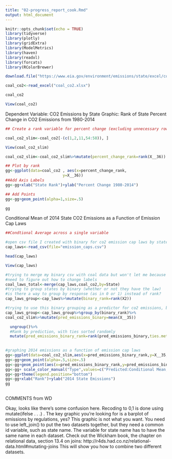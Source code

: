 ```yaml
---
title: "02-progress_report_cook.Rmd"
output: html_document
---
```


```r
knitr::opts_chunk$set(echo = TRUE)
library(tidyverse)
library(plotly)
library(gridExtra)
library(ModelMetrics)
library(haven)
library(readxl)
library(forcats)
library(RColorBrewer)
```

```r
download.file("https://www.eia.gov/environment/emissions/state/excel/coal_CO2_by_state_2014.xlsx",destfile = "coal_co2.xlsx",method="curl")

coal_co2<-read_excel("coal_co2.xlsx")

coal_co2

View(coal_co2)
```
Dependent Variable: CO2 Emissions by State
Graphic: Rank of State Percent Change in CO2 Emissions from 1980-2014
```r
## Create a rank variable for percent change (excluding unnecessary rows)

coal_co2_slim<-coal_co2[-(c(1,2,11,54:58)), ]

View(coal_co2_slim)

coal_co2_slim<-coal_co2_slim%>%mutate(percent_change_rank=rank(X__36))

## Plot by rank
gg<-ggplot(data=coal_co2 , aes(x=percent_change_rank,
                         y=X__36))
##Add Axis Labels
gg<-gg+xlab("State Rank")+ylab("Percent Change 1980-2014")

## Add Points
gg<-gg+geom_point(alpha=1,size=.5)

gg
```

Conditional Mean of 2014 State CO2 Emissions as a Function of Emission Cap Laws  
```r
##Condtional Average across a single variable

#open csv file I created with binary for co2 emission cap laws by state
cap_laws<-read_csv(file="emission_caps.csv")

head(cap_laws)

View(cap_laws)

#trying to merge my binary csv with coal data but won't let me because the labels are different
#need to figure out how to change labels
coal_laws_total<-merge(cap_laws,coal_co2,by=State)
#trying to group states by binary (whether or not they have the law)
#is there a way to group by response (as in 0 or 1) instead of rank?
cap_laws_group<-cap_laws%>%mutate(binary_rank=rank(X2))

#trying to use this binary grouping as a predictor for co2 emissions, but struggling because can't figure out how to cross between 2 datasets in the commands (X__35 is the 2014 emissions data from the coal dataset but the binary data is in a separate csv file)
cap_laws_group<-cap_laws_group%>%group_by(binary_rank)%>%
coal_co2_slim%>%mutate(pred_emissions_binary=mean(X__35))

  ungroup()%>% 
  #Rank by prediction, with ties sorted randomly
  mutate(pred_emissions_binary_rank=rank(pred_emissions_binary,ties.method="random"))

  
#graphing 2014 emissions as a function of emission cap laws  
gg<-ggplot(data=coal_co2_slim,aes(x=pred_emissions_binary_rank,y=X__35,color="Actual"))
gg<-gg+geom_point(alpha=.5,size=.5)
gg<-gg+geom_point(aes(x=pred_emissions_binary_rank,y=pred_emissions_binary,color="Predicted:Conditional Mean, 1 var"))
gg<-gg+ scale_color_manual("Type",values=c("Predicted:Conditional Mean, 1 var"="red","Actual"="black"))
gg<-gg+theme(legend.position="bottom")
gg<-gg+xlab("Rank")+ylab("2014 State Emissions")
gg  
  
```




 COMMENTS from WD

 Okay, looks like there's some confusion here. Recoding to 0,1 is done
 using mutate(ifelse . . .) . The key graphic you're looking for is a
 barplot of emissions by regulations, yes? This graphic is not what you
 want. You need to use left_join() to put the two datasets together,
 but they need a common id variable, such as state name. The variable
 for state name has to have the same name in each dataset. Check out
 the Wickham book, the chapter on relational data, section 13.4 on
 joins: http://r4ds.had.co.nz/relational-data.html#mutating-joins This
 will show you how to combine two different datasets.